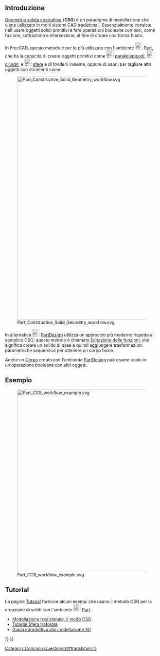 <languages/>
{{TOCright}}
<span id="Introduction"></span>
== Introduzione ==

[https://en.wikipedia.org/wiki/Constructive_solid_geometry Geometria solida costruttiva] ('''CSG''') è un paradigma di modellazione che viene utilizzato in molti sistemi CAD tradizionali. Essenzialmente consiste nell'usare oggetti solidi primitivi e fare operazioni booleane con essi, come fusione, sottrazione e intersezione, al fine di creare una forma finale.

In FreeCAD, questo metodo è per lo più utilizzato con l'ambiente [[Image:Workbench_Part.svg|24px]] [[Part Workbench/it|Part]], che ha la capacità di creare oggetti primitivi come [[Image:Part_Box.svg|24px]]  [[Part Box/it|parallelepipedi]], [[Image:Part_Cylinder.svg|24px]] [[Part Cylinder/it|cilindri]], e [[Image:Part_Sphere.svg|24px]] [[Part Sphere/it|sfere]] e di fonderli insieme, oppure di usarli per tagliare altri oggetti con strumenti come {{Button|[[Image:Part_Cut.svg|24px]] [[Part Cut/it|Taglio]]}}.

[[Image:Part_Constructive_Solid_Geometry_workflow.svg|800px]]

{{Caption|Flusso di lavoro della geometria solida costruttiva (CSG); sulle primitive solide può essere fatto qualsiasi numero di operazioni per creare altri oggetti solidi e quindi fonderli o tagliarli fino a produrre la forma finale.}}

In alternativa [[Image:Workbench_PartDesign.svg|24px]] [[PartDesign Workbench/it|PartDesign]] utilizza un approccio più moderno rispetto al semplice CSG; questo metodo è chiamato [[feature editing/it|Editazione delle funzioni]], che significa creare un solido di base e quindi aggiungere trasformazioni parametriche sequenziali per ottenere un corpo finale.

{{Emphasis|Note:}} Anche un [[PartDesign Body/it|Corpo]] creato con l'ambiente [[PartDesign Workbench/it|PartDesign]] può essere usato in un'operazione booleana con altri oggetti.

<span id="Example"></span>
== Esempio ==

[[Image:Part_CGS_workflow_example.svg|600px]]

{{Caption|Esempio di flusso di lavoro di geometria solida costruttiva (CSG): due parti primitive vengono fuse (union); viene calcolata l'intersezione di altre due parti primitive (common); infine si ricava la differenza (cut) tra le due forme precedenti.}}

<span id="Tutorials"></span>
== Tutorial ==

La pagina [[tutorials/it|Tutorial]] fornisce alcuni esempi che usano il metodo CSG per la creazione di solidi con l'ambiente [[Image:Workbench_Part.svg|24px]] [[Part Workbench/it|Part]].
* [[Manual:Traditional modeling, the CSG way/it|Modellazione tradizionale, il modo CSG]]
* [[Whiffle Ball tutorial/it|Tutorial Sfera traforata]]
* [[Basic modeling tutorial/it|Guida introduttiva alla modellazione 3D]]

[[Category:Common Questions{{#translation:}}]]
{{Part Tools navi{{#translation:}}}}
{{Userdocnavi{{#translation:}}}}